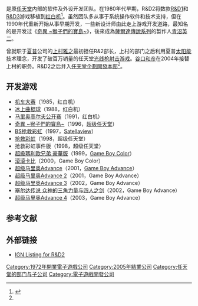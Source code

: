 {{NoteTA
| G1=Games
| G2=Nintendo
}}

{{refimprove|time=2014-09-06T02:22:22+00:00}}
{{Infobox company
| company_name = 任天堂开发第二部
| company_name_en = Nintendo Research and Development 2
| company_logo = [[File:Nintendo_red_logo.svg|250px]]
| company_type = [[任天堂|任天堂]]內部的研發部門
| image_size = 250px
| image = File:Nintendo Kyoto Research Center (Former headquarters) - panoramio.jpg
| image_caption = 總部設於[[京都市|京都市]][[東山區|東山區]]的任天堂京都研發中心（2000年前為任天堂總部）
| fate = 在任天堂内部重组
| successor = [[任天堂企劃開發本部|任天堂企劃開發本部]]
| foundation = 1970年代
| defunct = 2005年
| location =[[日本|日本]][[京都|京都]]
| founder = [[山內溥|山內溥]]
| key_people = [[上村雅之|上村雅之]]<br>[[青沼英二|青沼英二]]
| industry =[[电子游戏产业|电子游戏产业]]
| products =[[电子游戏|电子游戏]]
| revenue = 
| parent = [[任天堂|任天堂]]
}}

{{Nihongo|'''任天堂开发第二部'''|任天堂開発第二部|Nintendo Research and Development 2（R&D2）}}是原[[任天堂|任天堂]]内部的软件及外设开发团队。在1980年代早期，R&D2将数款[[任天堂开发第一部|R&D1]]和[[任天堂綜合開發本部|R&D3]]游戏移植到[[红白机|红白机]]<ref name="iwata asks">{{cite web |url=http://us.wii.com/iwata_asks/punchout/vol1_page2.jsp |title=Iwata Asks: New Super Mario Bros. Wii |publisher=[[Nintendo|Nintendo]] |date=2009-11-31 |accessdate=2009-11-31 |deadurl=yes |archiveurl=https://web.archive.org/web/20090901224907/http://us.wii.com/iwata_asks/punchout/vol1_page2.jsp |archivedate=2009-09-01 }}</ref>。虽然团队多从事于系统操作软件和技术支持，但在1990年代重新开始从事早期开发，一些新设计师由此走上游戏开发道路，最知名的是开发过《[[奇異_~猴子們的寶島~|奇異 ~猴子們的寶島~]]》，後來成為[[薩爾達傳說系列|薩爾達傳說系列]]的製作人[[青沼英二|青沼英二]]。

曾就职于[[夏普|夏普]]公司的[[上村雅之|上村雅之]]最初担任R&2部长，上村的部门之后利用夏普[[太阳能|太阳能]]技术理念，开发了破百万销量的任天堂[[光线枪射击游戏|光线枪射击游戏]]。[[谷口和彦|谷口和彦]]在2004年接替上村的职务。R&D2之后并入[[任天堂企劃開發本部|任天堂企劃開發本部]]<ref name="iwata asks" />。

== 开发游戏 ==

* [[Mach_Rider|机车大赛]]（1985，红白机）
* [[冰上曲棍球_(1988年游戏)|冰上曲棍球]]（1988，红白机）
* [[马里奥高尔夫公开赛|马里奥高尔夫公开赛]]（1991，红白机）
* [[奇異_~猴子們的寶島~|奇異 ~猴子們的寶島~]]（1996，[[超级任天堂|超级任天堂]]）
* [[BS抢救彩虹|BS抢救彩虹]]（1997，[[Satellaview|Satellaview]]）
* [[抢救彩虹|抢救彩虹]]（1998，超级任天堂）
* 抢救彩虹事件版（1998，超级任天堂）
* [[超級瑪利歐兄弟_豪華版|超級瑪利歐兄弟 豪華版]]（1999，[[Game_Boy_Color|Game Boy Color]]）
* [[滚滚卡比|滚滚卡比]]（2000，Game Boy Color）
* [[超级马里奥兄弟USA|超级马里奥Advance]]（2001，[[Game_Boy_Advance|Game Boy Advance]]）
* [[超級瑪利歐世界|超级马里奥Advance 2]]（2001，Game Boy Advance）
* [[超级马里奥_耀西岛|超级马里奥Advance 3]]（2002，Game Boy Advance）
* [[塞尔达传说_众神的三角力量与四人之剑|塞尔达传说 众神的三角力量与四人之剑]]（2002，Game Boy Advance）
* [[超級瑪利歐兄弟3|超级马里奥Advance 4]]（2003，Game Boy Advance）

== 参考文献 ==
{{reflist}}

== 外部链接 ==

* [https://web.archive.org/web/20131006063724/http://www.ign.com/companies/nintendo-rd2 IGN Listing for R&D2] {{en icon}}

{{任天堂开发团队}}

{{DEFAULTSORT:Nintendo Research and Development 2}}
[[Category:1972年開業電子遊戲公司|Category:1972年開業電子遊戲公司]]
[[Category:2005年結業公司|Category:2005年結業公司]]
[[Category:任天堂的部门与子公司|Category:任天堂的部门与子公司]]
[[Category:電子遊戲開發公司|Category:電子遊戲開發公司]]